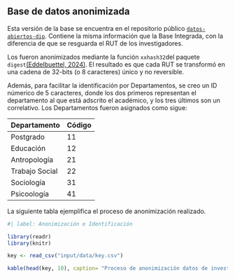## Base de datos anonimizada

Esta versión de la base se encuentra en el repositorio público [`datos-abiertos-dip`](https://github.com/facso-investigacion/datos-abiertos-dip/tree/main/Base%20Integrada). Contiene la misma información que la Base Integrada, con la diferencia de que se resguarda el RUT de los investigadores.

Los fueron anonimizados mediante la función `xxhash32`del paquete `digest`[(Eddelbuettel, 2024)](https://dirk.eddelbuettel.com/code/digest.html). El resultado es que cada RUT se transformó en una cadena de 32-bits (o 8 caracteres) único y no reversible.

Además, para facilitar la identificación por Departamentos, se creo un ID númerico de 5 caracteres, donde los dos primeros representan el departamento al que está adscrito el académico, y los tres últimos son un correlativo. Los Departamentos fueron asignados como sigue:

| Departamento   | Código |
|----------------|--------|
| Postgrado      | 11     |
| Educación      | 12     |
| Antropología   | 21     |
| Trabajo Social | 22     |
| Sociología     | 31     |
| Psicoología    | 41     |


La siguiente tabla ejemplifica el proceso de anonimización realizado.

```r
#| label: Anonimización e Identificación

library(readr)
library(knitr)

key <- read_csv("input/data/key.csv")

kable(head(key, 10), caption= "Proceso de anonimización datos de investigadores")

```